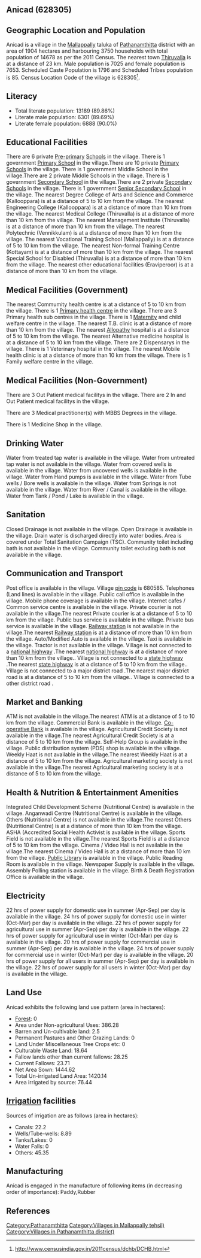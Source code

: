 {{Infobox settlement
| name=Anicad
| native_name=
| native_name_lang=
| other_name=
| nickname=
| settlement_type=Village
| image_skyline=
| image_alt=
| image_caption=
| pushpin_map=India Kerala
| pushpin_label_position=right
| pushpin_map_alt=
| pushpin_map_caption=Location in Kerala, India
| latd=
| latm=
| lats=
| latNS=
| longd=
| longm=
| longs=
| longEW=
| coordinates_display=inline,title
| subdivision_type=Country
| subdivision_name={{flag|India}}
| subdivision_type1=[[States and territories of India|State]]
| subdivision_name1=Kerala 
| subdivision_type2=[[List of districts of India|District]]
| subdivision_name2=Pathanamthitta
| subdivision_type3=Tahsil
| subdivision_name3=Mallappally
| website=
| established_title=<!-- Established -->
| established_date=
| founder=
| named_for=
| government_type=
| governing_body=
| unit_pref=Metric=
| area_footnotes=
| area_rank=
| area_total_km2=19.04
| elevation_footnotes=
| elevation_m=
| population_total=14678
| population_as_of=2011
| population_rank=
| population_density_km2=770
| population_demonym=
| population_footnotes=
| demographics_type1=Languages
| demographics1_title1=Official
| demographics1_info1=[[Malayalam language|Malayalam]]
| timezone1=[[Indian Standard Time|IST]]
| utc_offset1==+5:30
| postal_code_type=[[Postal Index Number|PIN]]
| postal_code=680585
| area_code_type=Telephone code
| area_code=
| registration_plate=
| blank1_name_sec1=Nearest city
| blank1_info_sec1=[[Thiruvalla]]
| blank2_name_sec1=[[Human sex ratio|Sex ratio]]
| blank2_info_sec1=1089 [[male|♂]]/[[female|♀]]
| blank3_name_sec1=Literacy
| blank3_info_sec1=89.86%
| blank1_name_sec2=[[2011 Census of India|2011 census]] code
| blank1_info_sec2=628305
| footnotes=
}}

== Anicad (628305) ==

== Geographic Location and Population ==

Anicad is a village in the [[Mallappally]] taluka of [[Pathanamthitta]] district with an area of 1904 hectares and harbouring 3750 households with total population of 14678 as per the 2011 Census. The nearest town [[Thiruvalla]] is at a distance of 23 km. Male population is 7025 and female population is 7653. Scheduled Caste Population is 1796 and Scheduled Tribes population is 85. Census Location Code of the village is 628305<ref>http://www.censusindia.gov.in/2011census/dchb/DCHB.html</ref>.


== Literacy ==  
* Total literate population: 13189 (89.86%)
* Literate male population: 6301 (89.69%)
* Literate female population: 6888 (90.0%)


== Educational Facilities ==  
There are 6 private [[Pre-primary]] [[School]]s in the village.
There is 1 government [[Primary School]] in the village.There are 10 private [[Primary School]]s in the village.
There is 1 government Middle School in the village.There are 2 private Middle Schools in the village.
There is 1 government [[Secondary School]] in the village.There are 2 private [[Secondary School]]s in the village.
There is 1 government [[Senior Secondary School]] in the village.
The nearest Degree College of Arts and Science and Commerce (Kallooppara) is at a distance of 5 to 10 km from the village.
The nearest Engineering College (Kallooppara) is at a distance of more than 10 km from the village.
The nearest Medical College (Thiruvalla) is at a distance of more than 10 km from the village.
The nearest Management Institute (Thiruvalla) is at a distance of more than 10 km from the village.
The nearest Polytechnic (Vennikkulam) is at a distance of more than 10 km from the village.
The nearest Vocational Training School (Mallappally) is at a distance of 5 to 10 km from the village.
The nearest Non-formal Training Centre (Kottayam) is at a distance of more than 10 km from the village.
The nearest Special School for Disabled (Thiruvalla) is at a distance of more than 10 km from the village.
The nearest other educational facilities (Eraviperoor) is at a distance of more than 10 km from the village.


== Medical Facilities (Government) ==
The nearest Commumity health centre is at a distance of 5 to 10 km from the village.
There is 1 [[Primary health centre]] in the village.
There are 3 Primary health sub centres in the village.
There is 1 [[Maternity]] and child welfare centre in the village.
The nearest T.B. clinic is at a distance of more than 10 km from the village.
The nearest [[Allopathy]] hospital is at a distance of 5 to 10 km from the village.
The nearest Alternative medicine hospital is at a distance of 5 to 10 km from the village.
There are 2 Dispensarys in the village.
There is 1 Veterinary hospital in the village.
The nearest Mobile health clinic is at a distance of more than 10 km from the village.
There is 1 Family welfare centre in the village.


== Medical Facilities (Non-Government) ==
There are 3 Out Patient medical facilitys in the village.
There are 2 In and Out Patient medical facilitys in the village.

There are 3 Medical practitioner(s) with MBBS Degrees in the village.



There is 1 Medicine Shop in the village.



== Drinking Water ==
Water from treated tap water is available in the village.
Water from untreated tap water is not available in the village.
Water from covered wells is available in the village.
Water from uncovered wells is available in the village.
Water from Hand pumps is available in the village.
Water from Tube wells / Bore wells is available in the village.
Water from Springs is not available in the village.
Water from River / Canal is available in the village.
Water from Tank / Pond / Lake is available in the village.


== Sanitation ==
Closed Drainage is not available in the village.
Open Drainage is available in the village.
Drain water is discharged directly into water bodies.
Area is covered under Total Sanitation Campaign (TSC).
Community toilet including bath is not available in the village.
Community toilet excluding bath is not available in the village.


== Communication and Transport ==
Post office is available in the village.
Village [[pin code]] is 680585.
Telephones (Land lines) is available in the village.
Public call office is available in the village.
Mobile phone coverage is available in the village.
Internet cafes / Common service centre is available in the village.
Private courier is not available in the village.The nearest Private courier is at a distance of 5 to 10 km from the village.
Public bus service is available in the village.
Private bus service is available in the village.
[[Railway station]] is not available in the village.The nearest [[Railway station]] is at a distance of more than 10 km from the village.
Auto/Modified Auto is available in the village.
Taxi is available in the village.
Tractor is not available in the village.
Village is not connected to a [[national highway]] .The nearest [[national highway]] is at a distance of more than 10 km from the village..
Village is not connected to a [[state highway]] .The nearest [[state highway]] is at a distance of 5 to 10 km from the village..
Village is not connected to a major district road   .The nearest major district road   is at a distance of 5 to 10 km from the village..
Village is connected to a other district road  .







== Market and Banking ==
ATM is not available in the village.The nearest ATM is at a distance of 5 to 10 km from the village.
Commercial Bank is available in the village.
[[Co-operative Bank]] is available in the village.
Agricultural Credit Society is not available in the village.The nearest Agricultural Credit Society is at a distance of 5 to 10 km from the village.
Self-Help Group is available in the village.
Public distribution system (PDS) shop is available in the village.
Weekly Haat is not available in the village.The nearest Weekly Haat is at a distance of 5 to 10 km from the village.
Agricultural marketing society is not available in the village.The nearest Agricultural marketing society is at a distance of 5 to 10 km from the village.


== Health & Nutrition & Entertainment Amenities ==
Integrated Child Development Scheme (Nutritional Centre) is available in the village.
Anganwadi Centre (Nutritional Centre) is available in the village.
Others (Nutritional Centre) is not available in the village.The nearest Others (Nutritional Centre) is at a distance of more than 10 km from the village.
ASHA (Accredited Social Health Activist is available in the village.
Sports Field is not available in the village.The nearest Sports Field is at a distance of 5 to 10 km from the village.
Cinema / Video Hall is not available in the village.The nearest Cinema / Video Hall is at a distance of more than 10 km from the village.
[[Public Library]] is available in the village.
Public Reading Room is available in the village.
Newspaper Supply is available in the village.
Assembly Polling station is available in the village.
Birth & Death Registration Office is available in the village.


== Electricity ==
22 hrs of power supply for domestic use in summer (Apr-Sep) per day is available in the village.
24 hrs of power supply for domestic use in winter (Oct-Mar) per day is available in the village.
22 hrs of power supply for agricultural use in summer (Apr-Sep) per day is available in the village.
22 hrs of power supply for agricultural use in winter (Oct-Mar) per day is available in the village.
20 hrs of power supply for commercial use in summer (Apr-Sep) per day is available in the village.
24 hrs of power supply for commercial use in winter (Oct-Mar) per day is available in the village.
20 hrs of power supply for all users in summer (Apr-Sep) per day is available in the village.
22 hrs of power supply for all users in winter (Oct-Mar) per day is available in the village.


== Land Use ==
Anicad exhibits the following land use pattern (area in hectares):
* [[Forest]]: 0
* Area under Non-agricultural Uses: 386.28
* Barren and Un-cultivable land: 2.5
* Permanent Pastures and Other Grazing Lands: 0
* Land Under Miscellaneous Tree Crops etc: 0
* Culturable Waste Land: 18.64
* Fallow lands other than current fallows: 28.25
* Current Fallows: 23.71
* Net Area Sown: 1444.62
* Total Un-irrigated Land Area: 1420.14
* Area irrigated by source: 76.44


== [[Irrigation]] facilities ==
Sources of irrigation are as follows (area in hectares):
* Canals: 22.2
* Wells/Tube-wells: 8.89
* Tanks/Lakes: 0
* Water Falls: 0
* Others: 45.35


== Manufacturing ==
Anicad is engaged in the manufacture of following items (in decreasing order of importance): Paddy,Rubber


[[Category:Pathanamthitta]]
[[Category:Villages in Mallappally tehsil)]]
[[Category:Villages in Pathanamthitta district)]]


== References ==
{{Reflist}}


